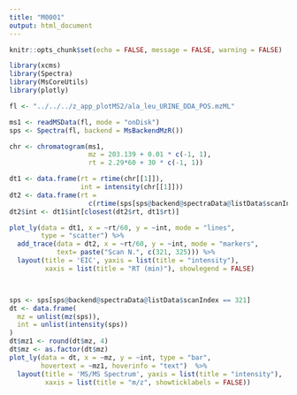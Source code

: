 ```yaml
---
title: "M0001"
output: html_document
---
```


```r
knitr::opts_chunk$set(echo = FALSE, message = FALSE, warning = FALSE)
```

```r
library(xcms)
library(Spectra)
library(MsCoreUtils)
library(plotly)

fl <- "../../../z_app_plotMS2/ala_leu_URINE_DDA_POS.mzML"

ms1 <- readMSData(fl, mode = "onDisk")
sps <- Spectra(fl, backend = MsBackendMzR())

chr <- chromatogram(ms1,
                    mz = 203.139 + 0.01 * c(-1, 1),
                    rt = 2.29*60 + 30 * c(-1, 1))

dt1 <- data.frame(rt = rtime(chr[[1]]), 
                  int = intensity(chr[[1]]))
dt2 <- data.frame(rt = 
                    c(rtime(sps[sps@backend@spectraData@listData$scanIndex == 321]), rtime(sps[sps@backend@spectraData@listData$scanIndex == 325])))
dt2$int <- dt1$int[closest(dt2$rt, dt1$rt)]

plot_ly(data = dt1, x = ~rt/60, y = ~int, mode = "lines", 
        type = "scatter") %>% 
  add_trace(data = dt2, x = ~rt/60, y = ~int, mode = "markers", 
            text= paste("Scan N.", c(321, 325))) %>% 
  layout(title = 'EIC', yaxis = list(title = "intensity"), 
         xaxis = list(title = "RT (min)"), showlegend = FALSE)



sps <- sps[sps@backend@spectraData@listData$scanIndex == 321]
dt <- data.frame(
  mz = unlist(mz(sps)),
  int = unlist(intensity(sps))
)
dt$mz1 <- round(dt$mz, 4)
dt$mz <- as.factor(dt$mz)
plot_ly(data = dt, x = ~mz, y = ~int, type = "bar", 
        hovertext = ~mz1, hoverinfo = "text")  %>% 
  layout(title = 'MS/MS Spectrum', yaxis = list(title = "intensity"), 
         xaxis = list(title = "m/z", showticklabels = FALSE))
```

